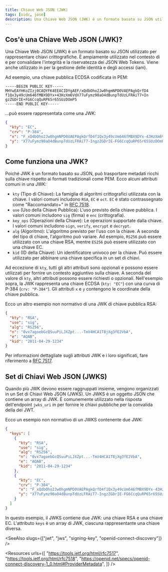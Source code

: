 ```yaml
---
title: Chiave Web JSON (JWK)
tags: [oidc, jose]
description: Una Chiave Web JSON (JWK) è un formato basato su JSON utilizzato per rappresentare chiavi crittografiche. Quando più JWK devono essere raggruppati insieme, vengono organizzati in un Set di Chiavi Web JSON (JWKS).
---
```


## Cos'è una Chiave Web JSON (JWK)?

Una Chiave Web JSON (JWK) è un formato basato su JSON utilizzato per rappresentare chiavi crittografiche. È ampiamente utilizzato nel contesto di <Ref slug="jws" /> e <Ref slug="jwe" /> per convalidare l'integrità e la riservatezza dei <Ref slug="jwt">JSON Web Tokens</Ref>. Viene anche utilizzato in <Ref slug="openid-connect" /> per la gestione delle identità e degli accessi (iam).

Ad esempio, una chiave pubblica ECDSA codificata in PEM:

```
-----BEGIN PUBLIC KEY-----
MHYwEAYHKoZIzj0CAQYFK4EEACIDYgAEF/xQdbOho2Jw0hgmNPD0VAEPAgkQrfD4
f1Qx3y49cUm646fMBX9DYx+43HzXm6VdX77uFymz90aO4dBunpTdUzLFRAiT7+In
gzZGDrIE+FG6CcqQuRP65r65SUzDOmP5
-----END PUBLIC KEY-----
```

...può essere rappresentata come una JWK:

```json
{
  "kty": "EC",
  "crv": "P-384",
  "x": "F_xQdbOho2Jw0hgmNPD0VAEPAgkQrfD4f1Qx3y49cUm646fMBX9DYx-43HzXm6Vd",
  "y": "X77uFymz90aO4dBunpTdUzLFRAiT7-IngzZGDrIE-FG6CcqQuRP65r65SUzDOmP5"
}
```

## Come funziona una JWK?

Poiché JWK è un formato basato su JSON, può trasportare metadati ricchi sulla chiave rispetto ai formati tradizionali come PEM. Ecco alcuni attributi comuni in una JWK:

- `kty` (Tipo di Chiave): La famiglia di algoritmi crittografici utilizzata con la chiave. I valori comuni includono `RSA`, `EC` e `oct`. `EC` è stato contrassegnato come "Raccomandato+" in [RFC 7518](https://datatracker.ietf.org/doc/html/rfc7518).
- `use` (Uso della Chiave Pubblica): L'uso previsto della chiave pubblica. I valori comuni includono `sig` (firma) e `enc` (crittografia).
- `key_ops` (Operazioni della Chiave): Le operazioni supportate dalla chiave. I valori comuni includono `sign`, `verify`, `encrypt` e `decrypt`.
- `alg` (Algoritmo): L'algoritmo previsto per l'uso con la chiave. A seconda del tipo di chiave, l'algoritmo può variare. Ad esempio, `RS256` può essere utilizzato con una chiave RSA, mentre `ES256` può essere utilizzato con una chiave EC.
- `kid` (ID della Chiave): Un identificatore univoco per la chiave. Può essere utilizzato per abbinare una chiave specifica in un set di chiavi.

Ad eccezione di `kty`, tutti gli altri attributi sono opzionali e possono essere utilizzati per fornire un contesto aggiuntivo sulla chiave. A seconda del valore di `kty`, altri attributi possono essere richiesti o opzionali. Nell'esempio sopra, la JWK rappresenta una chiave ECDSA (`kty: "EC"`) con una curva di P-384 (`crv: "P-384"`). Gli attributi `x` e `y` contengono le coordinate della chiave pubblica.

Ecco un altro esempio non normativo di una JWK di chiave pubblica RSA:

```json
{
  "kty": "RSA",
  "use": "sig",
  "alg": "RS256",
  "n": "0vx7agoebGcQSuuPiLJXZpt...-TmV4HCA1T8jXg3fE2VbA",
  "e": "AQAB",
  "kid": "2011-04-29-1234"
}
```

Per informazioni dettagliate sugli attributi JWK e i loro significati, fare riferimento a [RFC 7517](https://datatracker.ietf.org/doc/html/rfc7517).

## Set di Chiavi Web JSON (JWKS)

Quando più JWK devono essere raggruppati insieme, vengono organizzati in un Set di Chiavi Web JSON (JWKS). Un JWKS è un oggetto JSON che contiene un array di JWK. È comunemente utilizzato nella risposta dell'endpoint `jwks_uri` in <Ref slug="openid-connect-discovery" /> per fornire le chiavi pubbliche per la convalida della <Ref slug="signing-key" /> dei JWT.

Ecco un esempio non normativo di un JWKS contenente due JWK:

```json
{
  "keys": [
    {
      "kty": "RSA",
      "use": "sig",
      "alg": "RS256",
      "n": "0vx7agoebGcQSuuPiLJXZpt...-TmV4HCA1T8jXg3fE2VbA",
      "e": "AQAB",
      "kid": "2011-04-29-1234"
    },
    {
      "kty": "EC",
      "crv": "P-384",
      "x": "F_xQdbOho2Jw0hgmNPD0VAEPAgkQrfD4f1Qx3y49cUm646fMBX9DYx-43HzXm6Vd",
      "y": "X77uFymz90aO4dBunpTdUzLFRAiT7-IngzZGDrIE-FG6CcqQuRP65r65SUzDOmP5"
    }
  ]
}
```

In questo esempio, il JWKS contiene due JWK: una chiave RSA e una chiave EC. L'attributo `keys` è un array di JWK, ciascuna rappresentante una chiave diversa.

<SeeAlso slugs={["jwt", "jws", "signing-key", "openid-connect-discovery"]} />

<Resources
  urls={[
    "https://tools.ietf.org/html/rfc7517",
    "https://tools.ietf.org/html/rfc7518",
    "https://openid.net/specs/openid-connect-discovery-1_0.html#ProviderMetadata",
  ]}
/>